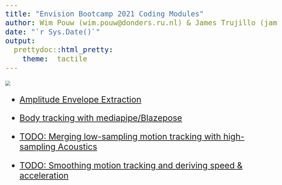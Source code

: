 ```yaml
---
title: "Envision Bootcamp 2021 Coding Modules"
author: Wim Pouw (wim.pouw@donders.ru.nl) & James Trujillo (james.trujillo@donders.ru.nl)
date: "`r Sys.Date()`"
output:
  prettydoc::html_pretty:
    theme:  tactile
---
```

<div class = "blue">

![](../../images/envision_banner.png)
<style type="text/css">
  body{
  font-size: 20pt;
}
</style>


* [Amplitude Envelope Extraction](https://wimpouw.github.io/EnvisionBootcamp2021/extract_AmplitudeEnvelope_Rmarkdown)

* [Body tracking with mediapipe/Blazepose](https://wimpouw.github.io/EnvisionBootcamp2021/MediaPipeBodyTracking.html)

* [TODO: Merging low-sampling motion tracking with high-sampling Acoustics](https://wimpouw.github.io/EnvisionBootcamp2021)

* [TODO: Smoothing motion tracking and deriving speed & acceleration](https://wimpouw.github.io/EnvisionBootcamp2021)
